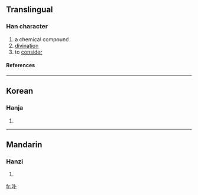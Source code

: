 ==Translingual==
===Han character===
{{Han char|rn=25|rad=卜|as=03|sn=5|four=|canj=口卜 (RY)}}
# a chemical compound
# [[divination]]
# to [[consider]]
====References====
{{Han ref|kx=0157.290|dkj=02779|dj=0361.180|hdz=10093.020|uh=535F|ud=21343}}
----
==Korean==
===Hanja===
{{ko-hanja|hangeul=게|rv=ge|mr=ke}}
# {{defn|Korean}}
----
==Mandarin==
===Hanzi===
{{cmn-hanzi|pin=[[bǔ]] ([[bu3]])|wg=pu<sup>3</sup>}}
# {{defn|Mandarin}}

[[fr:卟]]